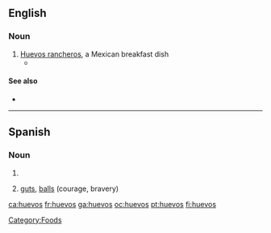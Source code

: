 ==English==

===Noun===
{{en-noun|-}}

# [[huevos rancheros|Huevos rancheros]], a Mexican breakfast dish
#*{{quote-news|2007|January 7|Charles Baxter|Breakfast of Champions|New York Times|url=http://www.nytimes.com/2007/01/07/opinion/07baxter.html
|passage=I dig into my '''huevos'''. }}

====See also====
*{{pedialite|Huevos rancheros}}

[[Category:Foods]]

----

==Spanish==

===Noun===
{{infl|es|noun|g=m|g2=p}}

# {{plural of|nocat=1|[[huevo#Spanish|huevo]]|lang=es}}
# {{slang|idiomatic|vulgar|lang=es}} [[guts]], [[balls]] (courage, bravery)

[[ca:huevos]]
[[fr:huevos]]
[[ga:huevos]]
[[oc:huevos]]
[[pt:huevos]]
[[fi:huevos]]